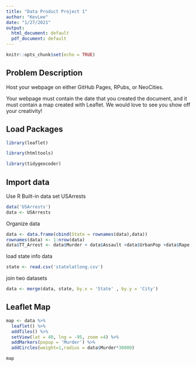 ```yaml
---
title: "Data Product Project 1"
author: "KevLee"
date: "1/27/2021"
output:
  html_document: default
  pdf_document: default
---
```


```r
knitr::opts_chunk$set(echo = TRUE)
```

## Problem Description
Host your webpage on either GitHub Pages, RPubs, or NeoCities.

Your webpage must contain the date that you created the document, and it must contain a map created with Leaflet. We would love to see you show off your creativity!

## Load Packages
```r
library(leaflet)
```
```r
library(htmltools)
```

```r
library(tidygeocoder)
```

## Import data

Use R Built-in data set USArrests
```r
data('USArrests')
data <- USArrests
```
Organize data

```r
data <- data.frame(cbind(State = rownames(data),data))
rownames(data) <- 1:nrow(data)
data$TT_Arrest <- data$Murder + data$Assault +data$UrbanPop +data$Rape
```
load state info data
```r
state <- read.csv('statelatlong.csv')
```
join two datasets
```r
data <- merge(data, state, by.x = 'State' , by.y = 'City')
```
## Leaflet Map

```r
map <- data %>%
  leaflet() %>%
  addTiles() %>%
  setView(lat = 40, lng = -95, zoom =4) %>%
  addMarkers(popup = 'Murder') %>%
  addCircles(weight=1,radius = data$Murder*30000)

```
```r
map
```
